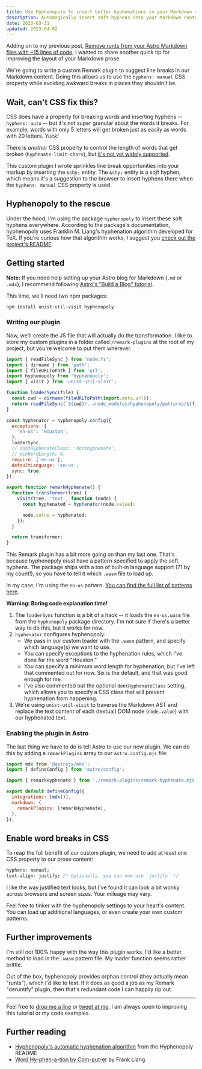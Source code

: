 ```yaml
---
title: Use Hyphenopoly to insert better hyphenations in your Markdown content
description: Automagically insert soft hyphens into your Markdown content using Frank Liang's LaTeX algorithm.
date: 2023-03-31
updated: 2023-04-02
---
```


Adding on to my previous post, [Remove runts from your Astro Markdown files with ~15 lines of code](/blog/remove-runts-markdown), I wanted to share another quick tip for improving the layout of your Markdown prose.

We're going to write a custom Remark plugin to suggest line breaks in our Markdown content. Doing this allows us to use the `hyphens: manual` CSS property while avoiding awkward breaks in places they shouldn't be.

## Wait, can't CSS fix this?

CSS does have a property for breaking words and inserting hyphens -- `hyphens: auto` -- but it's not super granular about the words it breaks. For example, words with only 5 letters will get broken just as easily as words with 20 letters. _Yuck!_

There is _another_ CSS property to control the length of words that get broken (`hyphenate-limit-chars`), but [it's not yet widely supported](https://developer.mozilla.org/en-US/docs/Web/CSS/hyphenate-limit-chars).

This custom plugin I wrote sprinkles line break opportunities into your markup by inserting the `&shy;` entity. The `&shy;` entity is a _soft_ hyphen, which means it's a suggestion to the browser to insert hyphens there when the `hyphens: manual` CSS property is used.

## Hyphenopoly to the rescue

Under the hood, I'm using the package `hyphenopoly` to insert these soft hyphens everywhere. According to the package's documentation, hyphenopoly uses Franklin M. Liang's hyphenation algorithm developed for TeX. If you're curious how that algorithm works, I suggest you [check out the project's README](https://github.com/mnater/Hyphenopoly/blob/master/README.md#user-content-automatic-hyphenation).

## Getting started

**Note:** If you need help setting up your Astro blog for Markdown (`.md` or `.mdx`), I recommend following [Astro's "Build a Blog" tutorial](https://docs.astro.build/en/tutorial/0-introduction/).

This time, we'll need two npm packages:

```zsh
npm install unist-util-visit hyphenopoly
```

### Writing our plugin

Now, we'll create the JS file that will actually do the transformation. I like to store my custom plugins in a folder called `/remark-plugins` at the root of my project, but you're welcome to put them wherever.

```js title="remark-plugins/remark-hyphenate.mjs" showLineNumbers {18}
import { readFileSync } from 'node:fs';
import { dirname } from 'path';
import { fileURLToPath } from 'url';
import hyphenopoly from 'hyphenopoly';
import { visit } from 'unist-util-visit';

function loaderSync(file) {
  const cwd = dirname(fileURLToPath(import.meta.url));
  return readFileSync(`${cwd}/../node_modules/hyphenopoly/patterns/${file}`);
}

const hyphenator = hyphenopoly.config({
  exceptions: {
    'en-us': 'Houston',
  },
  loaderSync,
  // dontHyphenateClass: 'donthyphenate',
  // minWordLength: 6,
  require: ['en-us'],
  defaultLanguage: 'en-us',
  sync: true,
});

export function remarkHyphenate() {
  function transformer(tree) {
    visit(tree, 'text', function (node) {
      const hyphenated = hyphenator(node.value);

      node.value = hyphenated;
    });
  }

  return transformer;
}
```

This Remark plugin has a bit more going on than my last one. That's because hyphenopoly _must_ have a pattern specified to apply the soft hyphens. The package ships with a ton of built-in language support (71 by my count!), so you have to tell it which `.wasm` file to load up.

In my case, I'm using the `en-us` pattern. [You can find the full list of patterns here](https://github.com/mnater/Hyphenopoly/tree/master/patterns).

**Warning: Boring code explanation time!**

1. The `loaderSync` function is a bit of a hack -- it loads the `en-us.wasm` file from the `hyphenopoly` package directory. I'm not sure if there's a better way to do this, but it works for now.
2. `hyphenator` configures hyphenopoly:
   - We pass in our custom loader with the `.wasm` pattern, and specify which language(s) we want to use.
   - You can specify exceptions to the hyphenation rules, which I've done for the word "Houston."
   - You can specify a minimum word length for hyphenation, but I've left that commented out for now. Six is the default, and that was good enough for me.
   - I've also commented out the optional `dontHyphenateClass` setting, which allows you to specify a CSS class that will prevent hyphenation from happening.
3. We're using `unist-util-visit` to traverse the Markdown AST and replace the text content of each (textual) DOM node (`node.value`) with our hyphenated text.

### Enabling the plugin in Astro

The last thing we have to do is tell Astro to use our new plugin. We can do this by adding a `remarkPlugins` array to our `astro.config.mjs` file:

```js title="astro.config.mjs" showLineNumbers {4,9}
import mdx from '@astrojs/mdx';
import { defineConfig } from 'astro/config';

import { remarkHyphenate } from './remark-plugins/remark-hyphenate.mjs';

export default defineConfig({
  integrations: [mdx()],
  markdown: {
    remarkPlugins: [remarkHyphenate],
  },
});
```

## Enable word breaks in CSS

To reap the full benefit of our custom plugin, we need to add at least one CSS property to our prose content:

```css
hyphens: manual;
text-align: justify; /* Optionally, you can now use `justify` */
```

I like the way justified text looks, but I've found it can look a bit wonky across browsers and screen sizes. Your mileage may vary.

Feel free to tinker with the hyphenopoly settings to your heart's content. You can load up additional languages, or even create your own custom patterns.

## Further improvements

I'm still not 100% happy with the way this plugin works. I'd like a better method to load in the `.wasm` pattern file. My loader function seems rather brittle.

Out of the box, hyphenopoly provides orphan control (they actually mean "runts"), which I'd like to test. If it does as good a job as my Remark "deruntify" plugin, then that's redundant code I can happily rip out.

---

Feel free to [drop me a line](mailto:john@eatmon.co) or [tweet at me](https://twitter.com/johneatmon_). I am always open to improving this tutorial or my code examples.

## Further reading

- [Hyphenopoly's automatic hyphenation algorithm](https://github.com/mnater/Hyphenopoly/blob/master/README.md#user-content-automatic-hyphenation) from the Hyphenopoly README
- [Word Hy-phen-a-tion by Com-put-er](https://www.tug.org/docs/liang/) by Frank Liang
